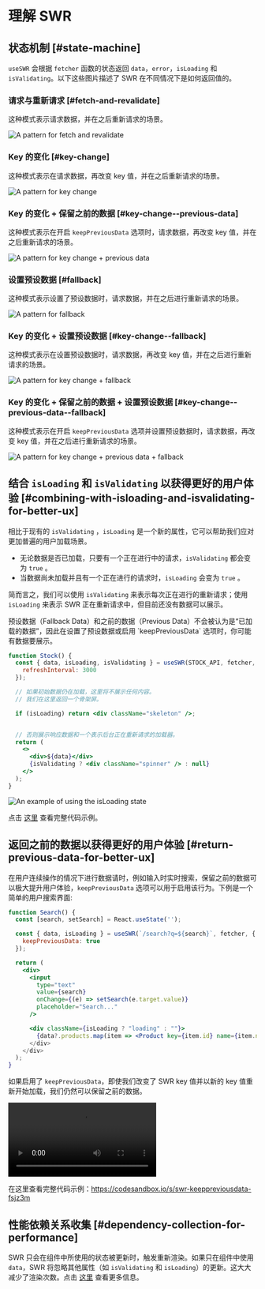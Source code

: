 
# 理解 SWR

## 状态机制 [#state-machine]

`useSWR` 会根据 `fetcher` 函数的状态返回 `data`，`error`，`isLoading` 和 `isValidating`。以下这些图片描述了 SWR 在不同情况下是如何返回值的。

### 请求与重新请求 [#fetch-and-revalidate]

这种模式表示请求数据，并在之后重新请求的场景。

![A pattern for fetch and revalidate](/img/understanding/fetch-and-revalidate.svg)

### Key 的变化 [#key-change]

这种模式表示在请求数据，再改变 key 值，并在之后重新请求的场景。

![A pattern for key change](/img/understanding/key-change.svg)

### Key 的变化 + 保留之前的数据 [#key-change--previous-data]

这种模式表示在开启 `keepPreviousData` 选项时，请求数据，再改变 key 值，并在之后重新请求的场景。

![A pattern for key change + previous data](/img/understanding/key-change-previous-data.svg)

### 设置预设数据 [#fallback]

这种模式表示设置了预设数据时，请求数据，并在之后进行重新请求的场景。

![A pattern for fallback](/img/understanding/fallback.svg)

### Key 的变化 + 设置预设数据 [#key-change--fallback]

这种模式表示在设置预设数据时，请求数据，再改变 key 值，并在之后进行重新请求的场景。

![A pattern for key change + fallback](/img/understanding/key-change-fallback.svg)

### Key 的变化 + 保留之前的数据 + 设置预设数据 [#key-change--previous-data--fallback]

这种模式表示在开启 `keepPreviousData` 选项并设置预设数据时，请求数据，再改变 key 值，并在之后进行重新请求的场景。

![A pattern for key change + previous data + fallback](/img/understanding/key-change-previous-data-fallback.svg)

## 结合 `isLoading` 和 `isValidating` 以获得更好的用户体验 [#combining-with-isloading-and-isvalidating-for-better-ux]

相比于现有的 `isValidating` ，`isLoading` 是一个新的属性，它可以帮助我们应对更加普遍的用户加载场景。

- 无论数据是否已加载，只要有一个正在进行中的请求，`isValidating` 都会变为 `true` 。
- 当数据尚未加载并且有一个正在进行的请求时，`isLoading` 会变为 `true` 。

简而言之，我们可以使用 `isValidating` 来表示每次正在进行的重新请求；使用 `isLoading` 来表示 SWR 正在重新请求中，但目前还没有数据可以展示。

<Callout emoji="📝">
  预设数据（Fallback Data）和之前的数据（Previous Data）不会被认为是“已加载的数据”，因此在设置了预设数据或启用 `keepPreviousData` 选项时，你可能有数据要展示。
</Callout>

```jsx
function Stock() {
  const { data, isLoading, isValidating } = useSWR(STOCK_API, fetcher, {
    refreshInterval: 3000
  });

  // 如果初始数据仍在加载，这里将不展示任何内容。
  // 我们在这里返回一个骨架屏。

  if (isLoading) return <div className="skeleton" />;


  // 否则展示响应数据和一个表示后台正在重新请求的加载器。
  return (
    <>
      <div>${data}</div>
      {isValidating ? <div className="spinner" /> : null}
    </>
  );
}
```

![An example of using the isLoading state](/img/understanding/isloading.gif)

点击 [这里](https://codesandbox.io/s/swr-isloading-jtopow) 查看完整代码示例。


## 返回之前的数据以获得更好的用户体验 [#return-previous-data-for-better-ux]

在用户连续操作的情况下进行数据请时，例如输入时实时搜索，保留之前的数据可以极大提升用户体验，`keepPreviousData` 选项可以用于启用该行为。下例是一个简单的用户搜索界面:

```jsx
function Search() {
  const [search, setSearch] = React.useState('');

  const { data, isLoading } = useSWR(`/search?q=${search}`, fetcher, {
    keepPreviousData: true
  });

  return (
    <div>
      <input
        type="text"
        value={search}
        onChange={(e) => setSearch(e.target.value)}
        placeholder="Search..."
      />

      <div className={isLoading ? "loading" : ""}>
        {data?.products.map(item => <Product key={item.id} name={item.name} />)
      </div>
    </div>
  );
}
```

如果启用了 `keepPreviousData`，即使我们改变了 SWR key 值并以新的 key 值重新开始加载，我们仍然可以保留之前的数据。

<Video
  src="https://user-images.githubusercontent.com/3676859/163695903-a3eb1259-180e-41e0-821e-21c320201194.mp4"
  caption="当启用 keepPreviousData 时，保留上一次搜索的结果"
  ratio={640/730}
/>

在这里查看完整代码示例：https://codesandbox.io/s/swr-keeppreviousdata-fsjz3m

## 性能依赖关系收集 [#dependency-collection-for-performance]

SWR 只会在组件中所使用的状态被更新时，触发重新渲染。如果只在组件中使用 `data`，SWR 将忽略其他属性（如 `isValidating` 和 `isLoading`）的更新。这大大减少了渲染次数。点击 [这里](/docs/advanced/performance#dependency-collection) 查看更多信息。
